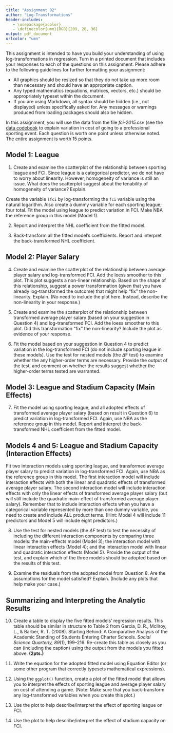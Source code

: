 ```yaml
---
title: "Assignment 02"
author: "Log-Transformations"
header-includes:
   - \usepackage{xcolor}
   - \definecolor{umn}{RGB}{209, 28, 36}
output: pdf_document
urlcolor: "umn"
---
```


This assignment is intended to have you build your understanding of using log-transformations in regression. Turn in a printed document that includes your responses to each of the questions on this assignment. Please adhere to the following guidelines for further formatting your assignment: 

- All graphics should be resized so that they do not take up more room than necessary and should have an appropriate caption.
- Any typed mathematics (equations, matrices, vectors, etc.) should be appropriately typeset within the document.
- If you are using Markdown, all syntax should be hidden (i.e., not displayed) unless specifically asked for. Any messages or warnings produced from loading packages should also be hidden.

In this assignment, you will use the data from the file *fci-2015.csv* (see the [data codebook](http://zief0002.github.io/epsy-8252/data-codebook.html#fci-2015) to explain variation in cost of going to a professional sporting event. Each question is worth one point unless otherwise noted. The entire assignment is worth 15 points.

\rule{0.5\linewidth}{\linethickness}


## Model 1: League

1. Create and examine the scatterplot of the relationship between sporting league and FCI. Since league is a categorical predictor, we do not have to worry about linearity. However, homogeneity of variance is still an issue. What does the scatterplot suggest about the tenability of homogeneity of variance? Explain.

Create the variable `lfci` by log-transforming the `fci` variable using the natural logarithm. Also create a dummy variable for each sporting league; four total. Fit the model using league to predict variation in FCI. Make NBA the reference group in this model (Model 1). 

2. Report and interpret the NHL coefficient from the fitted model.

3. Back-transform all the fitted model's coefficients. Report and interpret the back-transformed NHL coefficient. 


## Model 2: Player Salary

4. Create and examine the scatterplot of the relationship between average player salary and log-transformed FCI. Add the loess smoother to this plot. This plot suggests a non-linear relationship. Based on the shape of this relationship, suggest a power transformation (given that you have already log-transformed the outcome) that might help "fix" the non-linearity. Explain. (No need to include the plot here. Instead, describe the non-linearity in your response.)

5. Create and examine the scatterplot of the relationship between transformed average player salary (based on your suggestion in Question 4) and log-transformed FCI. Add the loess smoother to this plot. Did this transformation "fix" the non-linearity? Include the plot as evidence of your response.

6. Fit the model based on your suggestion in Question 4 to predict variation in the log-transformed FCI (do not include sporting league in these models). Use the test for nested models (the $\Delta$F test) to examine whether the any higher-order terms are necessary. Provide the output of the test, and comment on whether the results suggest whether the higher-order terms tested are warranted. 


## Model 3: League and Stadium Capacity (Main Effects)

7. Fit the model using sporting league, and all adopted effects of transformed average player salary (based on result in Question 6) to predict variation in log-transformed FCI. Again, use NBA as the reference group in this model. Report and interpret the back-transformed NHL coefficient from the fitted model.

## Models 4 and 5: League and Stadium Capacity (Interaction Effects)

Fit two interaction models using sporting league, and transformed average player salary to predict variation in log-transformed FCI. Again, use NBA as the reference group in this model. The first interaction model will include interaction effects with both the linear and quadratic effects of transformed average player salary. The second interaction model will include interaction effects with only the linear effects of transformed average player salary (but will still include the quadratic main-effect of transformed average player salary). Remember that to include interaction effects when you have a categorical variable represented by more than one dummy variable, you need to create and include ALL product terms. (Hint: Model 4 will include 11 predictors and Model 5 will include eight predictors.)

8. Use the test for nested models (the $\Delta F$ test) to test the necessity of including the different interaction components by comparing three models: the main-effects model (Model 3); the interaction model with linear interaction effects (Model 4); and the interaction model with linear and quadratic interaction effects (Model 5). Provide the output of the test, and explain which of the three models should be adopted based on the results of this test.

9. Examine the residuals from the adopted model from Question 8. Are the assumptions for the model satisfied? Explain. (Include any plots that help make your case.)


## Summarizing and Interpreting the Analytic Results

10. Create a table to display the five fitted models' regression results. This table should be similar in structure to Table 2 from Garcia, D. R., McIlroy, L., &amp; Barber, R. T. (2008). Starting Behind: A Comparative Analysis of the Academic Standing of Students Entering Charter Schools. _Social Science Quarterly, 89_(1), 199&ndash;216. Re-create this table as closely as you can (including the caption) using the output from the models you fitted above. **(2pts.)**

11. Write the equation for the adopted fitted model using Equation Editor (or some other program that correctly typesets mathematical expressions).

12. Using the `ggplot()` function, create a plot of the fitted model that allows you to interpret the effects of sporting league and average player salary on cost of attending a game. (Note: Make sure that you back-transform any log-transformed variables when you create this plot.)

13. Use the plot to help describe/interpret the effect of sporting league on FCI.

14. Use the plot to help describe/interpret the effect of stadium capacity on FCI.



